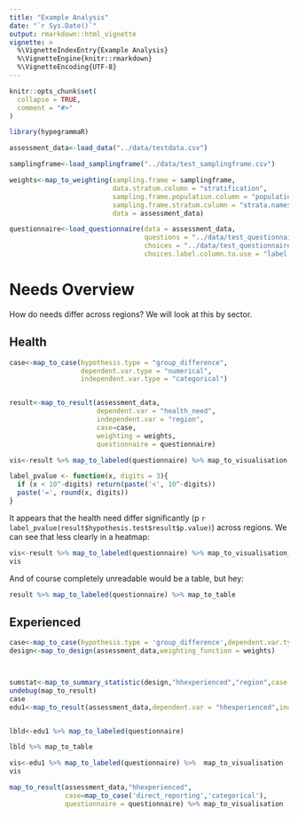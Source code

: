 ```yaml
---
title: "Example Analysis"
date: "`r Sys.Date()`"
output: rmarkdown::html_vignette
vignette: >
  %\VignetteIndexEntry{Example Analysis}
  %\VignetteEngine{knitr::rmarkdown}
  %\VignetteEncoding{UTF-8}
---
```


```r
knitr::opts_chunk$set(
  collapse = TRUE,
  comment = "#>"
)
```


```r
library(hypegrammaR)

assessment_data<-load_data("../data/testdata.csv")

samplingframe<-load_samplingframe("../data/test_samplingframe.csv")

weights<-map_to_weighting(sampling.frame = samplingframe,
                          data.stratum.column = "stratification",
                          sampling.frame.population.column = "population",
                          sampling.frame.stratum.column = "strata.names",
                          data = assessment_data)

questionnaire<-load_questionnaire(data = assessment_data,
                                  questions = "../data/test_questionnaire_questions.csv",
                                  choices = "../data/test_questionnaire_choices.csv",
                                  choices.label.column.to.use = "label::English")

```





# Needs Overview

How do needs differ across regions? We will look at this by sector.

## Health

```r


case<-map_to_case(hypothesis.type = "group_difference",
                  dependent.var.type = "numerical",
                  independent.var.type = "categorical")


result<-map_to_result(assessment_data,
                      dependent.var = "health_need",
                      independent.var = "region",
                      case=case,
                      weighting = weights,
                      questionnaire = questionnaire)


```


```r

vis<-result %>% map_to_labeled(questionnaire) %>% map_to_visualisation

```

```r
label_pvalue <- function(x, digits = 3){
  if (x < 10^-digits) return(paste('<', 10^-digits))
  paste('=', round(x, digits))
}

```
It appears that the health need differ significantly (p `r label_pvalue(result$hypothesis.test$result$p.value)`) across regions. 
We can see that less clearly in a heatmap:

```r
vis<-result %>% map_to_labeled(questionnaire) %>% map_to_visualisation_heatmap
vis
```

And of course completely unreadable would be a table, but hey:
```r
result %>% map_to_labeled(questionnaire) %>% map_to_table
```

## Experienced
```r
case<-map_to_case(hypothesis.type = 'group_difference',dependent.var.type = 'categorical',independent.var.type = 'categorical')
design<-map_to_design(assessment_data,weighting_function = weights)



sumstat<-map_to_summary_statistic(design,"hhexperienced","region",case = case,questionnaire = questionnaire)
undebug(map_to_result)
case
edu1<-map_to_result(assessment_data,dependent.var = "hhexperienced",independent.var = 'region',case = case,questionnaire = questionnaire)


lbld<-edu1 %>% map_to_labeled(questionnaire) 

lbld %>% map_to_table

vis<-edu1 %>% map_to_labeled(questionnaire) %>%  map_to_visualisation
vis
```

```r

map_to_result(assessment_data,"hhexperienced",
              case=map_to_case('direct_reporting','categorical'),
              questionnaire = questionnaire) %>% map_to_visualisation



```


